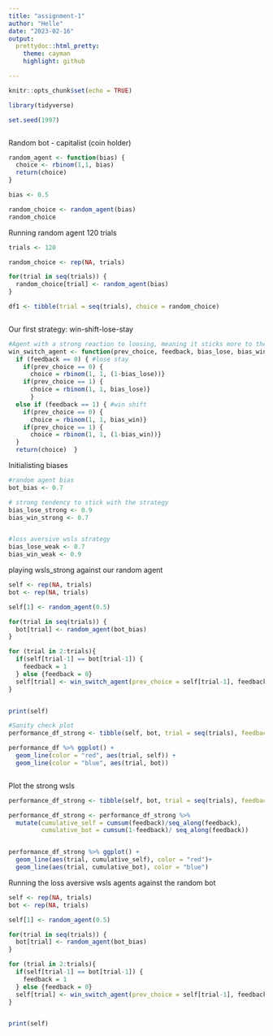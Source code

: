 ```yaml
---
title: "assignment-1"
author: "Helle"
date: "2023-02-16"
output: 
  prettydoc::html_pretty:
    theme: cayman
    highlight: github

---
```


```r
knitr::opts_chunk$set(echo = TRUE)
```


```r
library(tidyverse)

set.seed(1997)



```





Random bot - capitalist (coin holder)

```r

random_agent <- function(bias) {
  choice <- rbinom(1,1, bias)
  return(choice)
}

bias <- 0.5

random_choice <- random_agent(bias)
random_choice

```
Running random agent 120 trials 

```r
trials <- 120

random_choice <- rep(NA, trials)

for(trial in seq(trials)) {
  random_choice[trial] <- random_agent(bias)
}

df1 <- tibble(trial = seq(trials), choice = random_choice)



```

Our first strategy: win-shift-lose-stay 


```r
#Agent with a strong reaction to loosing, meaning it sticks more to the strategy of staying when losing. 
win_switch_agent <- function(prev_choice, feedback, bias_lose, bias_win) {
  if (feedback == 0) { #lose stay
    if(prev_choice == 0) { 
      choice = rbinom(1, 1, (1-bias_lose))}
    if(prev_choice == 1) { 
      choice = rbinom(1, 1, bias_lose)}
      }
  else if (feedback == 1) { #win shift
    if(prev_choice == 0) { 
      choice = rbinom(1, 1, bias_win)}
    if(prev_choice == 1) { 
      choice = rbinom(1, 1, (1-bias_win))}
  }
  return(choice)  }

```

Initialisting biases

```r
#random agent bias
bot_bias <- 0.7

# strong tendency to stick with the strategy
bias_lose_strong <- 0.9
bias_win_strong <- 0.7


#loss aversive wsls strategy
bias_lose_weak <- 0.7
bias_win_weak <- 0.9

```

playing wsls_strong against our random agent


```r
self <- rep(NA, trials)
bot <- rep(NA, trials)

self[1] <- random_agent(0.5)

for(trial in seq(trials)) {
  bot[trial] <- random_agent(bot_bias)
}

for (trial in 2:trials){
  if(self[trial-1] == bot[trial-1]) {
    feedback = 1
  } else {feedback = 0}
  self[trial] <- win_switch_agent(prev_choice = self[trial-1], feedback, bias_lose_strong, bias_win_strong)
}


print(self)

```
```r
#Sanity check plot
performance_df_strong <- tibble(self, bot, trial = seq(trials), feedback = as.numeric(self==bot))

performance_df %>% ggplot() +
  geom_line(color = "red", aes(trial, self)) +
  geom_line(color = "blue", aes(trial, bot))



```




Plot the strong wsls 

```r
performance_df_strong <- tibble(self, bot, trial = seq(trials), feedback = as.numeric(self==bot))

performance_df_strong <- performance_df_strong %>% 
  mutate(cumulative_self = cumsum(feedback)/seq_along(feedback), 
         cumulative_bot = cumsum(1-feedback)/ seq_along(feedback))


performance_df_strong %>% ggplot() +
  geom_line(aes(trial, cumulative_self), color = "red")+
  geom_line(aes(trial, cumulative_bot), color = "blue")


```
Running the loss aversive wsls agents against the random bot

```r
self <- rep(NA, trials)
bot <- rep(NA, trials)

self[1] <- random_agent(0.5)

for(trial in seq(trials)) {
  bot[trial] <- random_agent(bot_bias)
}

for (trial in 2:trials){
  if(self[trial-1] == bot[trial-1]) {
    feedback = 1
  } else {feedback = 0}
  self[trial] <- win_switch_agent(prev_choice = self[trial-1], feedback, bias_lose_strong, bias_win_strong)
}


print(self)
```

